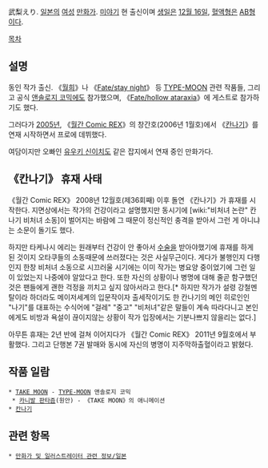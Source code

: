 武梨えり. [[일본]]의 [[여성]] [[만화가]]. [[미야기]] 현 출신이며 [[생일]]은 [[12월 16일]], [[혈액형]]은 [[AB형]]이다.

[[목차]]
== 설명 ==
동인 작가 출신. 《[[월희]]》나 《[[Fate/stay night]]》 등 [[TYPE-MOON]] 관련 작품들, 그리고 공식 [[앤솔로지 코믹]]에도 참가했으며, 《[[Fate/hollow ataraxia]]》에 게스트로 참가하기도 했다.

그러다가 [[2005년]], 《[[월간 Comic REX]]》의 창간호(2006년 1월호)에서 《[[칸나기]]》를 연재 시작하면서 프로에 데뷔했다.

여담이지만 오빠인 [[유우키 신이치]]도 같은 잡지에서 연재 중인 만화가다.

== 《칸나기》 휴재 사태 ==
《월간 Comic REX》 2008년 12월호(제36회째) 이후 돌연 《칸나기》가 휴재를 시작한다. 지면상에서는 작가의 건강이라고 설명했지만 동시기에 [wiki:"비처녀 논란" 칸나기 비처녀 소동]이 벌어지는 바람에 그 때문이 정신적인 충격을 받아서 그런 게 아니냐는 소문이 돌기도 했다. 

하지만 타케나시 에리는 원래부터 건강이 안 좋아서 [[수술]]을 받아야했기에 휴재를 하게 된 것이지 오타쿠들의 소동때문에 쓰러졌다는 것은 사실무근이다. 게다가 불행인지 다행인지 한창 비처녀 소동으로 시끄러울 시기에는 이미 작가는 병요양 중이었기에 그런 일이 있었는지 나중에야 알았다고 한다. 또한 자신의 상황이나 병명에 대해 줄곧 함구했던 것은 팬들에게 괜한 걱정을 끼치고 싶지 않아서라고 한다.[* 하지만 작가가 설령 강철멘탈이라 하더라도 메이저세계의 입문작이자 출세작이기도 한 칸나기의 메인 히로인인 "나기"를 대표하는 수식어에 "걸레" "중고" "비처녀"같은 말들이 계속 따라다니고 본인에게도 비방과 욕설이 끊이지않는 상황이 작가 입장에서는 기분나쁘지 않을리는 없다.]

아무튼 휴재는 2년 반에 걸쳐 이어지다가 《월간 Comic REX》 2011년 9월호에서 부활했다. 그리고 단행본 7권 발매와 동시에 자신의 병명이 지주막하출혈이라고 밝혔다.

== 작품 일람 ==
 * [[TAKE MOON]] - [[TYPE-MOON]] 앤솔로지 코믹
  * [[카니발 판타즘]](원안) - 《TAKE MOON》의 애니메이션
 * [[칸나기]]

== 관련 항목 ==
 * [[만화가 및 일러스트레이터 관련 정보/일본]]
